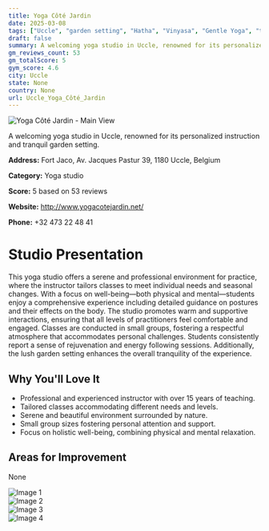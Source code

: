```yaml
---
title: Yoga Côté Jardin
date: 2025-03-08
tags: ["Uccle", "garden setting", "Hatha", "Vinyasa", "Gentle Yoga", "tranquil environment", "personalized instruction", "Uccle"]  
draft: false
summary: A welcoming yoga studio in Uccle, renowned for its personalized instruction and tranquil garden setting.
gm_reviews_count: 53
gm_totalScore: 5
gym_score: 4.6
city: Uccle
state: None
country: None
url: Uccle_Yoga_Côté_Jardin
---
```


<div className="aspect-[16/9] relative my-8">
  <img 
    src="https://lh5.googleusercontent.com/p/AF1QipPKWtCj-W-QxxaWcNKw8IVYfM7TaWOz3R84QcVW=w1920-h1080-k-no"
    alt="Yoga Côté Jardin - Main View"
    className="object-cover absolute inset-0 w-full h-full rounded-lg"
  />
</div>

A welcoming yoga studio in Uccle, renowned for its personalized instruction and tranquil garden setting.

**Address:** Fort Jaco, Av. Jacques Pastur 39, 1180 Uccle, Belgium

**Category:** Yoga studio

**Score:** 5 based on 53 reviews

**Website:** http://www.yogacotejardin.net/

**Phone:** +32 473 22 48 41

# Studio Presentation

This yoga studio offers a serene and professional environment for practice, where the instructor tailors classes to meet individual needs and seasonal changes. With a focus on well-being—both physical and mental—students enjoy a comprehensive experience including detailed guidance on postures and their effects on the body. The studio promotes warm and supportive interactions, ensuring that all levels of practitioners feel comfortable and engaged. Classes are conducted in small groups, fostering a respectful atmosphere that accommodates personal challenges. Students consistently report a sense of rejuvenation and energy following sessions. Additionally, the lush garden setting enhances the overall tranquility of the experience.

## Why You'll Love It

- Professional and experienced instructor with over 15 years of teaching.
- Tailored classes accommodating different needs and levels.
- Serene and beautiful environment surrounded by nature.
- Small group sizes fostering personal attention and support.
- Focus on holistic well-being, combining physical and mental relaxation.

## Areas for Improvement

None

<div className="grid grid-cols-1 xl:grid-cols-2 gap-4 my-8">
<div className="aspect-[4/3] relative"><img src="https://lh5.googleusercontent.com/p/AF1QipOzEfEnzrN11hkKJzZkMFPiceXLZjJvk7dEDJaK=w1920-h1080-k-no" alt="Image 1" className="object-cover absolute inset-0 w-full h-full rounded-lg" /></div>
<div className="aspect-[4/3] relative"><img src="https://lh5.googleusercontent.com/p/AF1QipPQl4Th1Jhb037xdeDjCOxChkkkHMa-gcRlfsRa=w1920-h1080-k-no" alt="Image 2" className="object-cover absolute inset-0 w-full h-full rounded-lg" /></div>
<div className="aspect-[4/3] relative"><img src="https://lh5.googleusercontent.com/p/AF1QipNPCUhjOvGKN_cFO5D55gJH4qF9AX93ZHfLjrg8=w1920-h1080-k-no" alt="Image 3" className="object-cover absolute inset-0 w-full h-full rounded-lg" /></div>
<div className="aspect-[4/3] relative"><img src="https://lh5.googleusercontent.com/p/AF1QipMWFVksfvC4YqQ6P-N_q8kAXBtl5JLK0fXDbswV=w1920-h1080-k-no" alt="Image 4" className="object-cover absolute inset-0 w-full h-full rounded-lg" /></div>
</div>